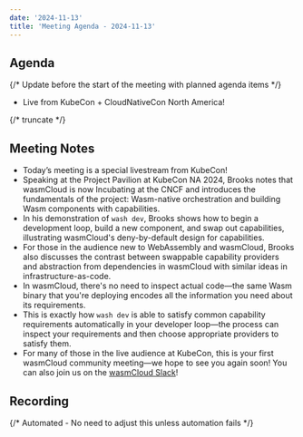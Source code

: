 ```yaml
---
date: '2024-11-13'
title: 'Meeting Agenda - 2024-11-13'
---
```


## Agenda

{/* Update before the start of the meeting with planned agenda items */}

- Live from KubeCon + CloudNativeCon North America!

{/* truncate */}

## Meeting Notes

* Today’s meeting is a special livestream from KubeCon!
* Speaking at the Project Pavilion at KubeCon NA 2024, Brooks notes that wasmCloud is now Incubating at the CNCF and introduces the fundamentals of the project: Wasm-native orchestration and building Wasm components with capabilities.
* In his demonstration of `wash dev`, Brooks shows how to begin a development loop, build a new component, and swap out capabilities, illustrating wasmCloud's deny-by-default design for capabilities.
* For those in the audience new to WebAssembly and wasmCloud, Brooks also discusses the contrast between swappable capability providers and abstraction from dependencies in wasmCloud with similar ideas in infrastructure-as-code. 
* In wasmCloud, there's no need to inspect actual code&mdash;the same Wasm binary that you're deploying encodes all the information you need about its requirements.
* This is exactly how `wash dev` is able to satisfy common capability requirements automatically in your developer loop&mdash;the process can inspect your requirements and then choose appropriate providers to satisfy them.
* For many of those in the live audience at KubeCon, this is your first wasmCloud community meeting&mdash;we hope to see you again soon! You can also join us on the [wasmCloud Slack](https://slack.wasmcloud.com/)!

## Recording

{/* Automated - No need to adjust this unless automation fails */}

<YouTube url="https://www.youtube.com/watch?v=S2bLfx7uK0A" />
